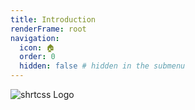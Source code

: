 ---
title: Introduction
renderFrame: root
navigation:
  icon: 🏠
  order: 0
  hidden: false # hidden in the submenu
---


<div style={{ display: 'flex', flexDirection: 'column', gap: '1.5rem', paddingInline: '1rem' }}>
  <img
    src="/images/shrtcss-logo.png"
    alt="shrtcss Logo"
    style={{ maxWidth: '350px' }}
  />
  <BaseReadme />
</div>
